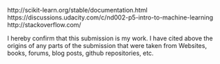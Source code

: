 http://scikit-learn.org/stable/documentation.html
https://discussions.udacity.com/c/nd002-p5-intro-to-machine-learning
http://stackoverflow.com/

I hereby confirm that this submission is my work. I have cited above the origins of any parts of the submission that were taken from Websites, books, forums, blog posts, github repositories, etc.
